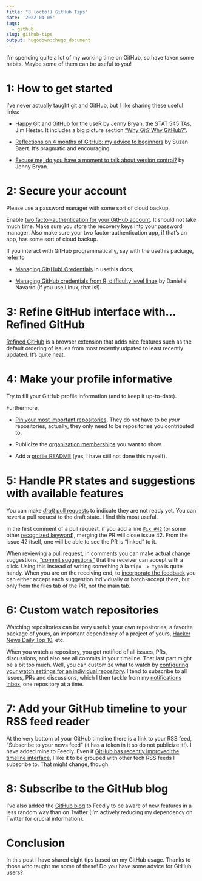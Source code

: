 ```yaml
---
title: "8 (octo!) GitHub Tips"
date: '2022-04-05'
tags:
  - github
slug: github-tips
output: hugodown::hugo_document
---
```


I'm spending quite a lot of my working time on GitHub, so have taken some habits.
Maybe some of them can be useful to you!

# 1: How to get started

I've never actually taught git and GitHub, but I like sharing these useful links:

* [Happy Git and GitHub for the useR](https://happygitwithr.com) by Jenny Bryan, the STAT 545 TAs, Jim Hester. It includes a big picture section ["Why Git? Why GitHub?"](https://happygitwithr.com/big-picture.html).

* [Reflections on 4 months of GitHub: my advice to beginners](https://suzan.rbind.io/2018/03/reflections-4-months-of-github/) by Suzan Baert. It's pragmatic and encouraging.

* [Excuse me, do you have a moment to talk about version control?](https://peerj.com/preprints/3159/) by Jenny Bryan.

# 2: Secure your account

Please use a password manager with some sort of cloud backup.

Enable [two factor-authentication for your GitHub account](https://docs.github.com/en/authentication/securing-your-account-with-two-factor-authentication-2fa/configuring-two-factor-authentication). 
It should not take much time.
Make sure you store the recovery keys into your password manager.
Also make sure your two factor-authentication app, if that's an app, has some sort of cloud backup.

If you interact with GitHub programmatically, say with the usethis package, refer to

* [Managing Git(Hub) Credentials](https://usethis.r-lib.org/articles/git-credentials.html) in usethis docs;

* [Managing GitHub credentials from R, difficulty level linux](https://blog.djnavarro.net/posts/2021-08-08_git-credential-helpers/) by Danielle Navarro (if you use Linux, that is!).

# 3: Refine GitHub interface with... Refined GitHub

[Refined GitHub](https://github.com/refined-github/refined-github) is a browser extension that adds nice features such as the default ordering of issues from most recently udpated to least recently updated.
It's quite neat.

# 4: Make your profile informative

Try to fill your GitHub profile information (and to keep it up-to-date).

Furthermore,

* [Pin your most important repositories](https://docs.github.com/en/account-and-profile/setting-up-and-managing-your-github-profile/customizing-your-profile/pinning-items-to-your-profile). They do not have to be _your_ repositories, actually, they only need to be repositories you contributed to.

* Publicize the [organization memberships](https://docs.github.com/en/account-and-profile/setting-up-and-managing-your-github-user-account/managing-your-membership-in-organizations/publicizing-or-hiding-organization-membership) you want to show.

* Add a [profile README](https://docs.github.com/en/account-and-profile/setting-up-and-managing-your-github-profile/customizing-your-profile/managing-your-profile-readme) (yes, I have still not done this myself).

# 5: Handle PR states and suggestions with available features

You can make [_draft_ pull requests](https://docs.github.com/en/pull-requests/collaborating-with-pull-requests/proposing-changes-to-your-work-with-pull-requests/about-pull-requests#draft-pull-requests=) to indicate they are not ready yet.
You can revert a pull request to the draft state.
I find this most useful.

In the first comment of a pull request, if you add a line [`Fix #42`](https://docs.github.com/en/issues/tracking-your-work-with-issues/linking-a-pull-request-to-an-issue#linking-a-pull-request-to-an-issue-using-a-keyword=) (or some other [recognized keyword](https://docs.github.com/en/issues/tracking-your-work-with-issues/linking-a-pull-request-to-an-issue#linking-a-pull-request-to-an-issue-using-a-keyword=)), merging the PR will close issue 42.
From the issue 42 itself, one will be able to see the PR is "linked" to it.

When reviewing a pull request, in comments you can make actual change suggestions, ["commit suggestions"](https://docs.github.com/en/pull-requests/collaborating-with-pull-requests/reviewing-changes-in-pull-requests/incorporating-feedback-in-your-pull-request) that the receiver can accept with a click.
Using this instead of writing something à la `tipo -> typo` is quite handy.
When you are on the receiving end, to [incorporate the feedback](https://docs.github.com/en/pull-requests/collaborating-with-pull-requests/reviewing-changes-in-pull-requests/incorporating-feedback-in-your-pull-request) you can either accept each suggestion individually or batch-accept them, but only from the files tab of the PR, not the main tab.

# 6: Custom watch repositories

Watching repositories can be very useful: your own repositories, a favorite package of yours, an important dependency of a project of yours, [Hacker News Daily Top 10](https://github.com/headllines/hackernews-daily/), etc.

When you watch a repository, you get notified of all issues, PRs, discussions, and also see all commits in your timeline.
That last part might be a bit too much.
Well, you can customize what to watch by [configuring your watch settings for an individual repository](https://docs.github.com/en/account-and-profile/managing-subscriptions-and-notifications-on-github/setting-up-notifications/configuring-notifications#configuring-your-watch-settings-for-an-individual-repository=).
I tend to subscribe to all issues, PRs and discussions, which I then tackle from my [notifications inbox](https://docs.github.com/en/account-and-profile/managing-subscriptions-and-notifications-on-github/viewing-and-triaging-notifications/managing-notifications-from-your-inbox#about-your-inbox=), one repository at a time.

# 7: Add your GitHub timeline to your RSS feed reader

At the very bottom of your GitHub timeline there is a link to your RSS feed, "Subscribe to your news feed" (it has a token in it so do not publicize it!).
I have added mine to Feedly.
Even if [GitHub has recently improved the timeline interface](https://github.blog/2022-03-22-improving-your-github-feed/), I like it to be grouped with other tech RSS feeds I subscribe to.
That might change, though.

# 8: Subscribe to the GitHub blog

I've also added the [GitHub blog](https://github.blog/) to Feedly to be aware of new features in a less random way than on Twitter (I'm actively reducing my dependency on Twitter for crucial information).

# Conclusion

In this post I have shared eight tips based on my GitHub usage.
Thanks to those who taught me some of these!
Do _you_ have some advice for GitHub users?
